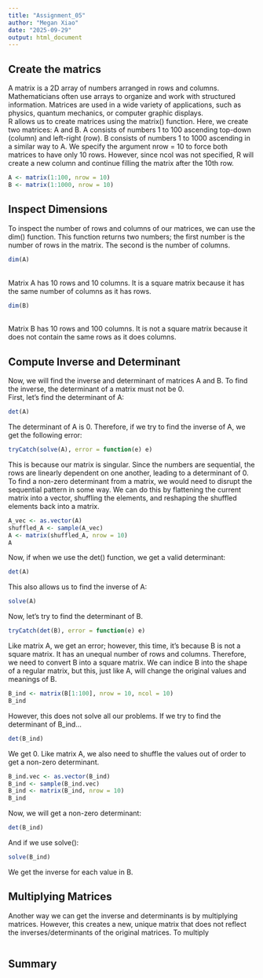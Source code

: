 ```yaml
---
title: "Assignment_05"
author: "Megan Xiao"
date: "2025-09-29"
output: html_document
---
```


## Create the matrics
A matrix is a 2D array of numbers arranged in rows and columns. Mathematicians often use arrays to organize and work with structured information. Matrices are used in a wide variety of applications, such as physics, quantum mechanics, or computer graphic displays. <br>
R allows us to create matrices using the matrix() function. Here, we create two matrices: A and B. A consists of numbers 1 to 100 ascending top-down (column) and left-right (row). B consists of numbers 1 to 1000 ascending in a similar way to A. We specify the argument nrow = 10 to force both matrices to have only 10 rows. However, since ncol was not specified, R will create a new column and continue filling the matrix after the 10th row. <br>
```r
A <- matrix(1:100, nrow = 10)
B <- matrix(1:1000, nrow = 10)
```

## Inspect Dimensions
To inspect the number of rows and columns of our matrices, we can use the dim() function. This function returns two numbers; the first number is the number of rows in the matrix. The second is the number of columns. <br>

```r
dim(A)
```
<br>Matrix A has 10 rows and 10 columns. It is a square matrix because it has the same number of columns as it has rows. <br>
```r
dim(B)
```
<br>Matrix B has 10 rows and 100 columns. It is not a square matrix because it does not contain the same rows as it does columns.<br>

## Compute Inverse and Determinant
Now, we will find the inverse and determinant of matrices A and B. To find the inverse, the determinant of a matrix must not be 0.<br>
First, let's find the determinant of A:

```r
det(A)
```
The determinant of A is 0. Therefore, if we try to find the inverse of A, we get the following error:

```r
tryCatch(solve(A), error = function(e) e)
```
This is because our matrix is singular. Since the numbers are sequential, the rows are linearly dependent on one another, leading to a determinant of 0.
To find a non-zero determinant from a matrix, we would need to disrupt the sequential pattern in some way. We can do this by flattening the current matrix into a vector, shuffling the elements, and reshaping the shuffled elements back into a matrix.

```r
A_vec <- as.vector(A)
shuffled_A <- sample(A_vec)
A <- matrix(shuffled_A, nrow = 10)
A
```
Now, if when we use the det() function, we get a valid determinant:
```r
det(A)
```
This also allows us to find the inverse of A:
```r
solve(A)
```
Now, let's try to find the determinant of B.
```r
tryCatch(det(B), error = function(e) e)
```
Like matrix A, we get an error; however, this time, it's because B is not a square matrix. It has an unequal number of rows and columns. Therefore, we need to convert B into a square matrix.
We can indice B into the shape of a regular matrix, but this, just like A, will change the original values and meanings of B. 
```r
B_ind <- matrix(B[1:100], nrow = 10, ncol = 10)
B_ind
```
However, this does not solve all our problems. If we try to find the determinant of B_ind...

```r
det(B_ind)
```
We get 0. Like matrix A, we also need to shuffle the values out of order to get a non-zero determinant.
```r
B_ind.vec <- as.vector(B_ind)
B_ind <- sample(B_ind.vec)
B_ind <- matrix(B_ind, nrow = 10)
B_ind
```
Now, we will get a non-zero determinant:
```r
det(B_ind)
```
And if we use solve():
```r
solve(B_ind)
```
We get the inverse for each value in B.

## Multiplying Matrices
Another way we can get the inverse and determinants is by multiplying matrices. However, this creates a new, unique matrix that does not reflect the inverses/determinants of the original matrices.
To multiply
```r

```

## Summary


